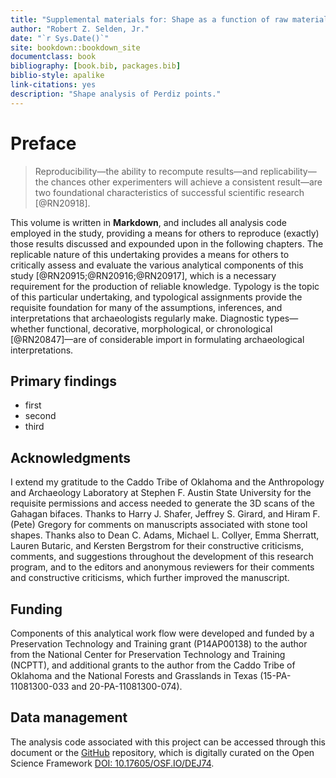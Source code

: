 ```yaml
--- 
title: "Supplemental materials for: Shape as a function of raw material + context? A preliminary analysis of Perdiz arrow point shape from the southern Caddo area"
author: "Robert Z. Selden, Jr."
date: "`r Sys.Date()`"
site: bookdown::bookdown_site
documentclass: book
bibliography: [book.bib, packages.bib]
biblio-style: apalike
link-citations: yes
description: "Shape analysis of Perdiz points."
---
```


# Preface {-}

>Reproducibility---the ability to recompute results---and replicability---the chances other experimenters will achieve a consistent result---are two foundational characteristics of successful scientific research [@RN20918].

This volume is written in **Markdown**, and includes all analysis code employed in the study, providing a means for others to reproduce (exactly) those results discussed and expounded upon in the following chapters. The replicable nature of this undertaking provides a means for others to critically assess and evaluate the various analytical components of this study [@RN20915;@RN20916;@RN20917], which is a necessary requirement for the production of reliable knowledge. Typology is the topic of this particular undertaking, and typological assignments provide the requisite foundation for many of the assumptions, inferences, and interpretations that archaeologists regularly make. Diagnostic types---whether functional, decorative, morphological, or chronological [@RN20847]---are of considerable import in formulating archaeological interpretations.

## Primary findings

* first
* second
* third

## Acknowledgments

I extend my gratitude to the Caddo Tribe of Oklahoma and the Anthropology and Archaeology Laboratory at Stephen F. Austin State University for the requisite permissions and access needed to generate the 3D scans of the Gahagan bifaces. Thanks to Harry J. Shafer, Jeffrey S. Girard, and Hiram F. (Pete) Gregory for comments on manuscripts associated with stone tool shapes. Thanks also to Dean C. Adams, Michael L. Collyer, Emma Sherratt, Lauren Butaric, and Kersten Bergstrom for their constructive criticisms, comments, and suggestions throughout the development of this research program, and to the editors and anonymous reviewers for their comments and constructive criticisms, which further improved the manuscript.

## Funding

Components of this analytical work flow were developed and funded by a Preservation Technology and Training grant (P14AP00138) to the author from the National Center for Preservation Technology and Training (NCPTT), and additional grants to the author from the Caddo Tribe of Oklahoma and the National Forests and Grasslands in Texas (15-PA-11081300-033 and 20-PA-11081300-074).

## Data management

The analysis code associated with this project can be accessed through this document or the [GitHub](https://github.com/aksel-blaise/perdiz) repository, which is digitally curated on the Open Science Framework [DOI: 10.17605/OSF.IO/DEJ74](https://osf.io/dej74/).
